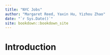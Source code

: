 ```yaml
--- 
title: "NYC Jobs"
author: "Margaret Reed, Yaxin Hu, Yizhou Zhao"
date: "`r Sys.Date()`"
site: bookdown::bookdown_site
---
```


# Introduction


